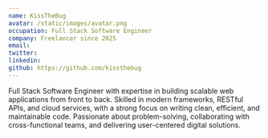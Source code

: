 ```yaml
---
name: KissTheBug
avatar: /static/images/avatar.png
occupation: Full Stack Software Engineer
company: Freelancer since 2025
email:
twitter:
linkedin:
github: https://github.com/kissthebug
---
```


Full Stack Software Engineer with expertise in building scalable web applications from front to back. Skilled in modern frameworks, RESTful APIs, and cloud services, with a strong focus on writing clean, efficient, and maintainable code. Passionate about problem-solving, collaborating with cross-functional teams, and delivering user-centered digital solutions.
